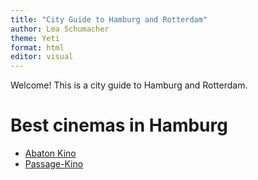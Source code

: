 ```yaml
---
title: "City Guide to Hamburg and Rotterdam"
author: Lea Schumacher
theme: Yeti
format: html
editor: visual
---
```


Welcome! This is a city guide to Hamburg and Rotterdam.

# Best cinemas in Hamburg

-   [Abaton Kino](https://www.abaton.de/page.pl?index)
-   [Passage-Kino](https://www.das-passage.de)
